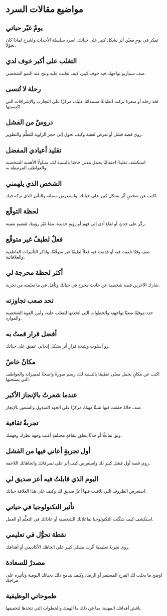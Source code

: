 # مواضيع مقالات السرد


<div style = {{width: "100%", padding: 20, height: "70vh" }}>
  <Chat
    welcome={"مرحبًا، أي موضوع ترغب في مناقشته أو إنشائه؟"}
    teacherName={"أليكس"}
    systemPrompt={"يرجى مساعدة هذا المستخدم في العثور على موضوع المقال الذي يريده!"}
  />
</div>

## يومٌ غيّر حياتي

تفكر في يومٍ معيّن أثر بشكل كبير على حياتك. اسرد سلسلة الأحداث واشرح لماذا كان تحوّلاً.

## التغلب على أكبر خوف لدي

صف سيناريو تواجهك فيه خوف كبير، كيف تغلبت عليه ونتج عنه النمو الشخصي.

## رحلة لا تُنسى

لخذ رحلة أو سفرةً تركت انطباعًا مستدامًا عليك، مركزًا على التجارب والإشراقات التي اكتسبتها.

## دروسٌ من الفشل

روي قصة فشل أو تعرض لعقبة وكيف تحول إلى حجر الزاوية للتعلُّم والتطوير.

## تقليد أعيادي المفضل

استكشف تقليدًا احتفاليًا يحمل معنى خاصًا بالنسبة لك، متناولًا الأهمية الشخصية والعواطف المرتبطة به.

## الشخص الذي يلهمني

اكتب عن شخصٍ أثّر بشكل كبير على حياتك، واستعرض سماته والتأثير الذي تركه فيك.

## لحظة التوقّع

ركّز على حدثٍ أو لقاءٍ أدى إلى فهم أو رؤيةٍ جديدة، مما غيّر رؤيتك لقضيةٍ معينة.

## فعلٌ لطيفٌ غير متوقّع

صف وقتًا تلقيت فيه أو قدمت فيه فعلاً لطيفًا غير متوقّعًا، واذكر التأثيرات العاطفية والعلاقاتية.

## أكثر لحظة محرجة لي

شارك الآخرين قصة شخصية عن حادث محرج في حياتك وتأمّل في ما تعلمته من تجربة.

## تحد صعب تجاوزته

حدد موقفًا صعبًا تواجهته والخطوات التي اتخذتها للتغلب عليه، وأبرز القوة الشخصية والموارد.

## أفضل قرار قمتُ به

روِ أسلوب ونتيجة قرارٍ أثر بشكل إيجابي عميق على حياتك.

## مكانٌ خاصٌ

اكتب عن مكانٍ يحمل معنًى عظيمًا بالنسبة لك، رسم صورةً واضحةً لمميزاته والعواطف التي يستحثها.

## عندما شعرتُ بالإنجاز الأكبر

صف حالةً حققت فيها شيئًا مهمًا، مركزًا على الجهد المبذول والشعور بالإنجاز.

## تجربةٌ ثقافية

وثق تفاعلًا أو حدثًا يتعلق بثقافةٍ مختلفةٍ أغنت وجهة نظرك وفهمك.

## أول تجربةٍ أعاني فيها من الفشل

روي قصة أول فشل كبير لك واستعرض كيف أثر على تصرفاتك واتجاهاتك اللاحقة.

## اليوم الذي قابلتُ فيه أعز صديق لي

استعرض الظروف التي تلاقيت فيها أعزّ صديق لك وكيف غنّى هذا العلاقة حياتك.

## تأثير التكنولوجيا في حياتي

استكشف كيف شكّلت التكنولوجيا تفاعلاتك الشخصية أو عاداتك في التعلُّم أو العمل.

## نقطة تحوُّل في تعليمي

روي تجربةً تعليميةً أثّرت بشكل كبير على اتجاهك الأكاديمي أو أهدافك.

## مصدرٌ للسعادة

اوضح ما يجلب لك الفرح المستمر أو الرضا، وكيف يندمج ذلك بحياتك اليومية وتأثيره على مزاجك.

## طموحاتي الوظيفية

ناقش أهدافك المهنية، بما في ذلك ما ألهمك والخطوات التي تتخذها لتحقيقها.

